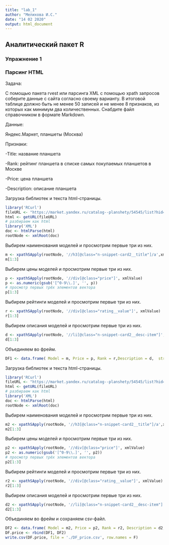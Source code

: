 ---
title: "lab_1"
author: "Мелихова И.С."
date: "14 02 2020"
output: html_document
---
## Аналитический пакет R

### Упражнение 1

### Парсинг HTML

Задача:

 С помощью пакета rvest или парсинга XML с помощью xpath запросов соберите данные с сайта согласно своему варианту. В итоговой таблице должно быть не менее 50 записей и не менее 8 признаков, из которых как минимум два количественных. Снабдите файл справочником в формате Markdown.

Данные:

Яндекс.Маркет, планшеты (Москва)

Признаки:

-Title: название планшета

-Rank: рейтинг планшета в списке самых покупаемых планшетов в Москве 

-Price: цена планшета

-Description: описание планшета

Загрузка библиотек и текста html-страницы.

```{r}
library('RCurl') 
fileURL <- "https://market.yandex.ru/catalog--planshety/54545/list?hid=6427100&suggest_text=%D0%9F%D0%BB%D0%B0%D0%BD%D1%88%D0%B5%D1%82%D1%8B&rs=eJwzYgpgBAABcwCG&suggest_history=1&local-offers-first=0&onstock=1&how=quality"
html <- getURL(fileURL)
# разбираем как html
library('XML')  
doc <- htmlParse(html)
rootNode <- xmlRoot(doc)
```

Выбирем наименования моделей и просмотрим первые три из них.

```{r}
m <- xpathSApply(rootNode, '//h3[@class="n-snippet-card2__title"]/a',xmlValue)
m[1:3]
```

Выбирем цены моделей и просмотрим первые три из них.

```{r}
p <- xpathSApply(rootNode, '//div[@class="price"]', xmlValue)
p <- as.numeric(gsub('[^0-9\\.]', '', p))
# просмотр первых трёх элементов вектора
p[1:3]
```

Выбирем рейтинги моделей и просмотрим первые три из них.

```{r}
r <- xpathSApply(rootNode, '//div[@class="rating__value"]', xmlValue)
r[1:3]
```

Выбирем описания моделей и просмотрим первые три из них.

```{r}
d <- xpathSApply(rootNode, '//li[@class="n-snippet-card2__desc-item"]', xmlValue)
d[1:3]
```

Объединяем во фрейм.

```{r}
DF1 <- data.frame( Model = m, Price = p, Rank = r,Description = d,  stringsAsFactors = FALSE)
```

Загрузка библиотек и текста html-страницы.

```{r}
library('RCurl') 
fileURL <- "https://market.yandex.ru/catalog--planshety/54545/list?hid=6427100&suggest_text=%D0%9F%D0%BB%D0%B0%D0%BD%D1%88%D0%B5%D1%82%D1%8B&rs=eJwzYgpgBAABcwCG&suggest_history=1&local-offers-first=0&onstock=1&how=quality&page=2"
html <- getURL(fileURL)
# разбираем как html
library('XML')  
doc <- htmlParse(html)
rootNode <- xmlRoot(doc)
```

Выбирем наименования моделей и просмотрим первые три из них.

```{r}
m2 <- xpathSApply(rootNode, '//h3[@class="n-snippet-card2__title"]/a',xmlValue)
m2[1:3]
```

Выбирем цены моделей и просмотрим первые три из них.

```{r}
p2 <- xpathSApply(rootNode, '//div[@class="price"]', xmlValue)
p2 <- as.numeric(gsub('[^0-9\\.]', '', p2))
# просмотр первых трёх элементов вектора
p2[1:3]
```

Выбирем рейтинги моделей и просмотрим первые три из них.

```{r}
r2 <- xpathSApply(rootNode, '//div[@class="rating__value"]', xmlValue)
r2[1:3]
```

Выбирем описания моделей и просмотрим первые три из них.

```{r}
d2 <- xpathSApply(rootNode, '//li[@class="n-snippet-card2__desc-item"]', xmlValue)
d2[1:3]
```

Объединяем во фрейм и сохраняем csv-файл.

```{r}
DF2 <- data.frame( Model = m2, Price = p2, Rank = r2, Description = d2, stringsAsFactors = FALSE)
DF.price <- rbind(DF1, DF2)
write.csv(DF.price, file = './DF_price.csv', row.names = F)
```
